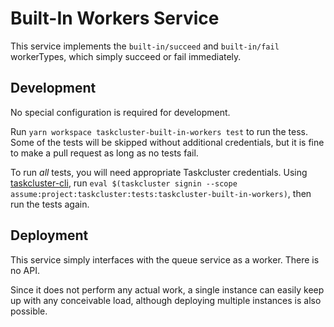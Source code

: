 # Built-In Workers Service

This service implements the `built-in/succeed` and `built-in/fail` workerTypes, which simply succeed or fail immediately.

## Development

No special configuration is required for development.

Run `yarn workspace taskcluster-built-in-workers test` to run the tess.
Some of the tests will be skipped without additional credentials, but it is fine to make a pull request as long as no tests fail.

To run *all* tests, you will need appropriate Taskcluster credentials.
Using [taskcluster-cli](https://github.com/taskcluster/taskcluster-cli), run `eval $(taskcluster signin --scope assume:project:taskcluster:tests:taskcluster-built-in-workers)`, then run the tests again.

## Deployment

This service simply interfaces with the queue service as a worker.
There is no API.

Since it does not perform any actual work, a single instance can easily keep up with any conceivable load, although deploying multiple instances is also possible.
